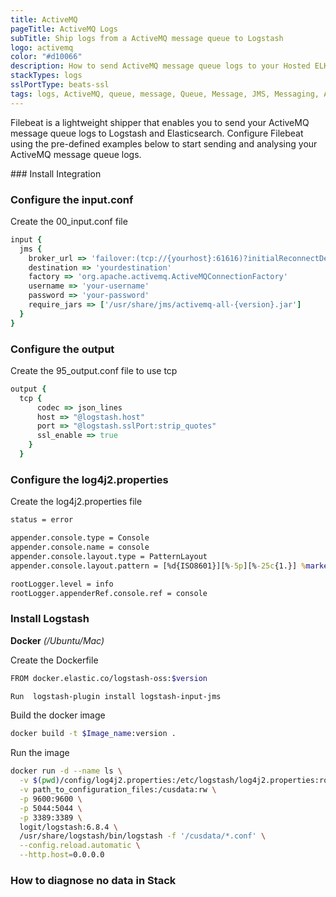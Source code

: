```yaml
---
title: ActiveMQ
pageTitle: ActiveMQ Logs
subTitle: Ship logs from a ActiveMQ message queue to Logstash
logo: activemq
color: "#d10066"
description: How to send ActiveMQ message queue logs to your Hosted ELK Logstash instance. Configure Filebeat to send data to logstash.  
stackTypes: logs
sslPortType: beats-ssl
tags: logs, ActiveMQ, queue, message, Queue, Message, JMS, Messaging, Activemq
---
```


Filebeat is a lightweight shipper that enables you to send your ActiveMQ message queue logs to Logstash and Elasticsearch. 
Configure Filebeat using the pre-defined examples below to start sending and analysing your ActiveMQ message queue logs.

<Steps>
  ### Install Integration
  <InstallIntegration/>

  ### Configure the input.conf

  Create the 00_input.conf file

  ```ruby copy
  input {
    jms {
      broker_url => 'failover:(tcp://{yourhost}:61616)?initialReconnectDelay=100'
      destination => 'yourdestination'
      factory => 'org.apache.activemq.ActiveMQConnectionFactory'
      username => 'your-username'
      password => 'your-password'
      require_jars => ['/usr/share/jms/activemq-all-{version}.jar']
    }
  } 
  ```

  ### Configure the output

  Create the 95_output.conf file to use tcp

  ```ruby copy /"@logstash.sslPort:strip_quotes"/ /@logstash.host/
  output {
    tcp {
        codec => json_lines
        host => "@logstash.host"
        port => "@logstash.sslPort:strip_quotes"
        ssl_enable => true
      }
    }
  ```

### Configure the log4j2.properties

Create the log4j2.properties file

```cmd copy
status = error

appender.console.type = Console
appender.console.name = console
appender.console.layout.type = PatternLayout
appender.console.layout.pattern = [%d{ISO8601}][%-5p][%-25c{1.}] %marker%m%n

rootLogger.level = info
rootLogger.appenderRef.console.ref = console
```

### Install Logstash

__Docker__ *(/Ubuntu/Mac)*

Create the Dockerfile

```bash cpy
FROM docker.elastic.co/logstash-oss:$version

Run  logstash-plugin install logstash-input-jms
```

Build the docker image

```bash copy
docker build -t $Image_name:version .
```

Run the image

```bash copy
docker run -d --name ls \
  -v $(pwd)/config/log4j2.properties:/etc/logstash/log4j2.properties:ro \
  -v path_to_configuration_files:/cusdata:rw \
  -p 9600:9600 \
  -p 5044:5044 \
  -p 3389:3389 \
  logit/logstash:6.8.4 \
  /usr/share/logstash/bin/logstash -f '/cusdata/*.conf' \
  --config.reload.automatic \
  --http.host=0.0.0.0 
```

### How to diagnose no data in Stack

<DiagnoseNoData />

</Steps>

